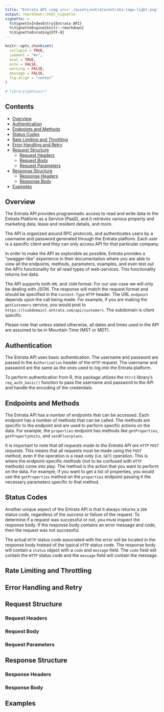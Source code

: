 ```yaml
---
title: "Entrata API <img src='./assets/entrata/entrata-logo-light.png' align='right' width='150' height='auto'/>"
output: rmarkdown::html_vignette
vignette: >
  %\VignetteIndexEntry{Entrata API}
  %\VignetteEngine{knitr::rmarkdown}
  %\VignetteEncoding{UTF-8}
---
```


```r
knitr::opts_chunk$set(
  collapse = TRUE,
  comment = "#>",
  eval = TRUE,
  echo = FALSE,
  warning = FALSE,
  message = FALSE,
  fig.align = "center"
)
```

```r
# library(gmhleasr)
```

## Contents

- [Overview](#overview)
- [Authentication](#authentication)
- [Endpoints and Methods](#endpoints-and-methods)
- [Status Codes](#status-codes)
- [Rate Limiting and Throttling](#rate-limiting-and-throttling)
- [Error Handling and Retry](#error-handling-and-retry)
- [Request Structure](#request-structure)
  - [Request Headers](#request-headers)
  - [Request Body](#request-body)
  - [Request Parameters](#request-parameters)
- [Response Structure](#response-structure)
  - [Response Headers](#response-headers)
  - [Response Body](#response-body)
- [Examples](#examples)

## Overview

The Entrata API provides programmatic access to read and write data to the Entrata
Platform as a Service (PaaS), and it retrieves various property and marketing data,
lease and resident details, and more.

The API is organized around RPC protocols, and authenticates users by a username
and password generated through the Entrata platform. Each user is a specific
client and they can only access API for that particular company.

In order to make the API as explorable as possible, Entrata provides a "swagger-like"
experience in their documentation where you are able to view all the endpoints,
methods, parameters, examples, and even test out the API's functionality for all
read types of web-services. This functionality returns live data.

The API supports both `XML` and `JSON` format. For our use-case we will only be dealing with
JSON. The response will match the request format and should be specified in the 
`Content-Type` `HTTP` header. The URL `endpoint` depends upon the call being made.
For example, if you are making the `getCustomers` service, you would post to 
`https://[subdomain].entrata.com/api/customers`. The subdomain is client specific. 

Please note that unless stated otherwise, all dates and times used in the API are 
assumed to be in Mountain Time (MST or MDT).

## Authentication

The Entrata API uses basic authentication. The username and password are passed
in the `Authorization` header of the `HTTP` request. The username and password
are the same as the ones used to log into the Entrata platform.

To perform authentication from R, this package utilizes the `httr2` library's
`req_auth_basic()` function to pass the username and password to the API and 
handle the encoding of the credentials.

## Endpoints and Methods

The Entrata API has a number of endpoints that can be accessed. Each endpoint
has a number of methods that can be called. The methods are specific to the
endpoint and are used to perform specific actions on the data. For example, the
`properties` endpoint has methods like `getProperties`, `getPropertyUnits`,
and `sendFloorplans`.

It is important to note that *all requests made to the Entrata API are `HTTP` `POST` requests*.
This means that all requests must be made using the `POST` method, even if the
operation is a read-only (i.e. `GET`) operation. This is where the endpoint-specific
*methods* (not to be confused with `HTTP` methods) come into play. The method
is the action that you want to perform on the data. For example, if you want to
get a list of properties, you would use the `getProperties` method on the
`properties` endpoint passing it the necessary parameters specific to that 
method.

## Status Codes

Another unique aspect of the Entrata API is that it always returns a `200` status
code, regardless of the success or failure of the request. To determine if a request
was successful or not, you must inspect the response body. If the response body
contains an error message and code, then the request was not successful.

The actual `HTTP` status code associated with the error will be located in the
response body instead of the typical `HTTP` status code. The response body will
contain a `status` object with a `code` and `message` field. The `code` field
will contain the `HTTP` status code and the `message` field will contain the
message.

## Rate Limiting and Throttling

## Error Handling and Retry

## Request Structure

### Request Headers

### Request Body

### Request Parameters

## Response Structure

### Response Headers

### Response Body

## Examples
